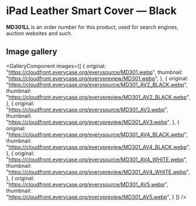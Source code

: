 
# iPad Leather Smart Cover — Black

<Callout type='info' emoji='👉🏻'>**MD301LL** is an order number for this product, used for search engines, auction websites and such.</Callout>

## Image gallery

<GalleryComponent
    images={[
      {
        original: "https://cloudfront.everycase.org/everysource/MD301.webp",
        thumbnail: "https://cloudfront.everycase.org/everypreview/MD301.webp",
      },
      {
        original: "https://cloudfront.everycase.org/everysource/MD301_AV2_BLACK.webp",
        thumbnail: "https://cloudfront.everycase.org/everypreview/MD301_AV2_BLACK.webp",
      },
      {
        original: "https://cloudfront.everycase.org/everysource/MD301_AV3.webp",
        thumbnail: "https://cloudfront.everycase.org/everypreview/MD301_AV3.webp",
      },
      {
        original: "https://cloudfront.everycase.org/everysource/MD301_AV4_BLACK.webp",
        thumbnail: "https://cloudfront.everycase.org/everypreview/MD301_AV4_BLACK.webp",
      },
      {
        original: "https://cloudfront.everycase.org/everysource/MD301_AV4_WHITE.webp",
        thumbnail: "https://cloudfront.everycase.org/everypreview/MD301_AV4_WHITE.webp",
      },
      {
        original: "https://cloudfront.everycase.org/everysource/MD301_AV5.webp",
        thumbnail: "https://cloudfront.everycase.org/everypreview/MD301_AV5.webp",
      }
    ]}
  />
